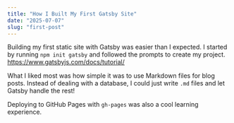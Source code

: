 ```yaml
---
title: "How I Built My First Gatsby Site"
date: "2025-07-07"
slug: "first-post"
---
```


Building my first static site with Gatsby was easier than I expected. I started by running `npm init gatsby` and followed the prompts to create my project.
https://www.gatsbyjs.com/docs/tutorial/

What I liked most was how simple it was to use Markdown files for blog posts. Instead of dealing with a database, I could just write `.md` files and let Gatsby handle the rest!

Deploying to GitHub Pages with `gh-pages` was also a cool learning experience.
